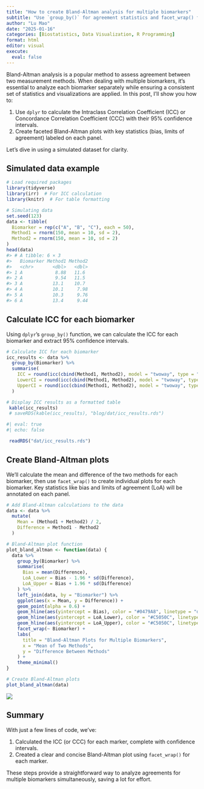 ```yaml
---
title: "How to create Bland-Altman analysis for multiple biomarkers"
subtitle: "Use `group_by()` for agreement statistics and facet_wrap() for plots"
author: "Lu Mao"
date: "2025-01-16"
categories: [Biostatistics, Data Visualization, R Programming]
format: html
editor: visual
execute:
  eval: false
---
```


Bland-Altman analysis is a popular method to assess agreement between two measurement methods. When dealing with multiple biomarkers, it’s essential to analyze each biomarker separately while ensuring a consistent set of statistics and 
visualizations are applied. In this post, I’ll show you how to:

1.  Use `dplyr` to calculate the Intraclass Correlation Coefficient (ICC) or Concordance Correlation Coefficient (CCC) with their 95% confidence intervals.
2.  Create faceted Bland-Altman plots with key statistics (bias, limits of agreement) labeled on each panel.

Let’s dive in using a simulated dataset for clarity.

## Simulated data example

```r
# Load required packages
library(tidyverse)
library(irr)  # For ICC calculation
library(knitr)  # For table formatting

# Simulating data
set.seed(123)
data <- tibble(
  Biomarker = rep(c("A", "B", "C"), each = 50),
  Method1 = rnorm(150, mean = 10, sd = 2),
  Method2 = rnorm(150, mean = 10, sd = 2)
)
head(data)
#> # A tibble: 6 × 3
#>   Biomarker Method1 Method2
#>   <chr>       <dbl>   <dbl>
#> 1 A            8.88   11.6 
#> 2 A            9.54   11.5 
#> 3 A           13.1    10.7 
#> 4 A           10.1     7.98
#> 5 A           10.3     9.76
#> 6 A           13.4     9.44
```

## Calculate ICC for each biomarker

Using `dplyr`’s `group_by()` function, we can calculate the ICC for each biomarker and extract 95% confidence intervals.

```r
# Calculate ICC for each biomarker
icc_results <- data %>%
  group_by(Biomarker) %>%
  summarise(
    ICC = round(icc(cbind(Method1, Method2), model = "twoway", type = "agreement")$value, 3),
    LowerCI = round(icc(cbind(Method1, Method2), model = "twoway", type = "agreement")$lbound, 3),
    UpperCI = round(icc(cbind(Method1, Method2), model = "twoway", type = "agreement")$ubound, 3)
  )

# Display ICC results as a formatted table
 kable(icc_results)
 # saveRDS(kable(icc_results), "blog/dat/icc_results.rds")
```

```r
#| eval: true
#| echo: false

 readRDS("dat/icc_results.rds")
```

## Create Bland-Altman plots

We’ll calculate the mean and difference of the two methods for each biomarker, then use `facet_wrap()` to create individual plots for each biomarker. Key statistics like bias and limits of agreement (LoA) will be annotated on each panel.

```r
# Add Bland-Altman calculations to the data
data <- data %>%
  mutate(
    Mean = (Method1 + Method2) / 2,
    Difference = Method1 - Method2
  )

# Bland-Altman plot function
plot_bland_altman <- function(data) {
  data %>%
    group_by(Biomarker) %>%
    summarise(
      Bias = mean(Difference),
      LoA_Lower = Bias - 1.96 * sd(Difference),
      LoA_Upper = Bias + 1.96 * sd(Difference)
    ) %>%
    left_join(data, by = "Biomarker") %>%
    ggplot(aes(x = Mean, y = Difference)) +
    geom_point(alpha = 0.6) +
    geom_hline(aes(yintercept = Bias), color = "#0479A8", linetype = "dashed") +
    geom_hline(aes(yintercept = LoA_Lower), color = "#C5050C", linetype = "dotted") +
    geom_hline(aes(yintercept = LoA_Upper), color = "#C5050C", linetype = "dotted") +
    facet_wrap(~ Biomarker) +
    labs(
      title = "Bland-Altman Plots for Multiple Biomarkers",
      x = "Mean of Two Methods",
      y = "Difference Between Methods"
    ) +
    theme_minimal()
}

# Create Bland-Altman plots
plot_bland_altman(data)
```

![](images/ba_mul.png)

## Summary

With just a few lines of code, we’ve:

1.  Calculated the ICC (or CCC) for each marker, complete with confidence intervals.
2.  Created a clear and concise Bland-Altman plot using `facet_wrap()` for each marker.

These steps provide a straightforward way to analyze agreements for multiple biomarkers simultaneously, saving a lot for effort.
